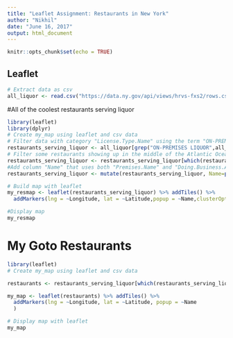 ```yaml
---
title: "Leaflet Assignment: Restaurants in New York"
author: "Nikhil"
date: "June 16, 2017"
output: html_document
---
```


```r
knitr::opts_chunk$set(echo = TRUE)
```

## Leaflet
```r
# Extract data as csv
all_liquor <- read.csv("https://data.ny.gov/api/views/hrvs-fxs2/rows.csv?accessType=DOWNLOAD")

```

#All of the coolest restaurants serving liquor

```r
library(leaflet)
library(dplyr)
# Create my_map using leaflet and csv data
# Filter data with category "License.Type.Name" using the term "ON-PREMISES LIQUOR"
restaurants_serving_liquor <- all_liquor[grep("ON-PREMISES LIQUOR",all_liquor[,2]),]
# Filter some restaurants showing up in the middle of the Atlantic Ocean
restaurants_serving_liquor <- restaurants_serving_liquor[which(restaurants_serving_liquor[,19] > 39 & restaurants_serving_liquor[,20] > -76),]
#Add column "Name" that uses both "Premises.Name" and "Doing.Business.As..DBA."
restaurants_serving_liquor <- mutate(restaurants_serving_liquor, Name=paste(sep = "<br/>", trimws(paste("<b>",Doing.Business.As..DBA., "#", Premises.Name, "</b>")) , Actual.Address.of.Premises..Address1., paste(City, State, Zip)))

# Build map with leaflet
my_resmap <- leaflet(restaurants_serving_liquor) %>% addTiles() %>%
  addMarkers(lng = ~Longitude, lat = ~Latitude,popup = ~Name,clusterOptions = markerClusterOptions()) 

#Display map
my_resmap

```

# My Goto Restaurants

```r
library(leaflet)
# Create my_map using leaflet and csv data

restaurants <- restaurants_serving_liquor[which(restaurants_serving_liquor[,19] > 40.7037 & restaurants_serving_liquor[,19] < 40.711 & restaurants_serving_liquor[,20] > -74.010 & restaurants_serving_liquor[,20] < -73.9995),]

my_map <- leaflet(restaurants) %>% addTiles() %>%
  addMarkers(lng = ~Longitude, lat = ~Latitude, popup = ~Name
  )

# Display map with leaflet
my_map

```


